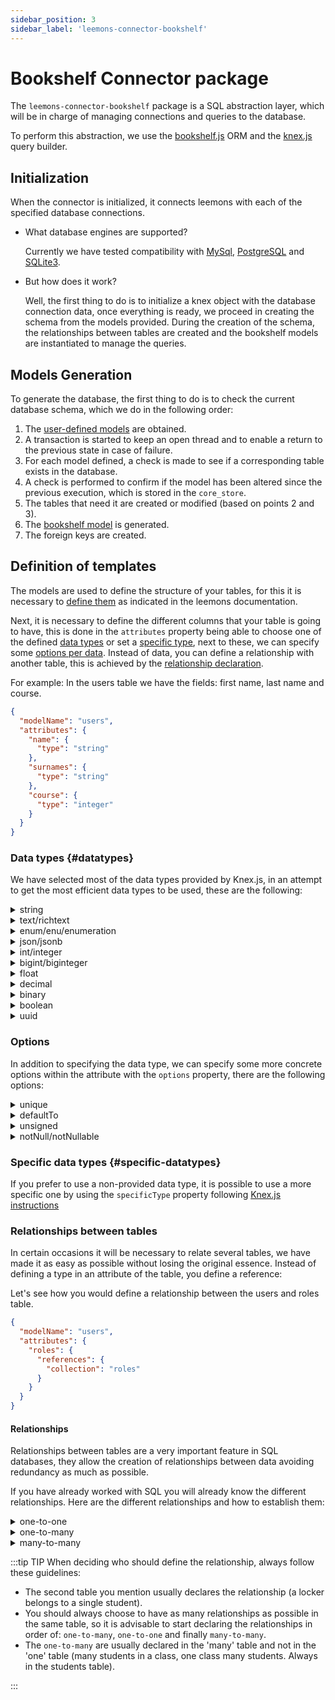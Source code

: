 ```yaml
---
sidebar_position: 3
sidebar_label: 'leemons-connector-bookshelf'
---
```


# Bookshelf Connector package

The `leemons-connector-bookshelf` package is a SQL abstraction layer, which will be in charge of managing connections and queries to the database.

To perform this abstraction, we use the [bookshelf.js](https://bookshelfjs.org) ORM and the [knex.js](https://knexjs.org) query builder.

## Initialization

When the connector is initialized, it connects leemons with each of the specified database connections.

- What database engines are supported?

  Currently we have tested compatibility with [MySql](https://www.mysql.com/), [PostgreSQL](https://www.postgresql.org/) and [SQLite3](https://sqlite.org/).

- But how does it work?

  Well, the first thing to do is to initialize a knex object with the database connection data, once everything is ready, we proceed in creating the schema from the models provided. During the creation of the schema, the relationships between tables are created and the bookshelf models are instantiated to manage the queries.

## Models Generation

To generate the database, the first thing to do is to check the current database schema, which we do in the following order:

1. The [user-defined models](leemons/#models) are obtained.
2. A transaction is started to keep an open thread and to enable a return to the previous state in case of failure.
3. For each model defined, a check is made to see if a corresponding table exists in the database.
4. A check is performed to confirm if the model has been altered since the previous execution, which is stored in the `core_store`.
5. The tables that need it are created or modified (based on points 2 and 3).
6. The [bookshelf model](https://bookshelfjs.org/api.html#Bookshelf-instance-model) is generated.
7. The foreign keys are created.

## Definition of templates

The models are used to define the structure of your tables, for this it is necessary to [define them](leemons/#models) as indicated in the leemons documentation.

Next, it is necessary to define the different columns that your table is going to have, this is done in the `attributes` property being able to choose one of the defined [data types](#datatypes) or set a [specific type](#specific-datatypes), next to these, we can specify some [options per data](#options). Instead of data, you can define a relationship with another table, this is achieved by the [relationship declaration](#relationship-relationship-between-tables).

For example: In the users table we have the fields: first name, last name and course.

```json
{
  "modelName": "users",
  "attributes": {
    "name": {
      "type": "string"
    },
    "surnames": {
      "type": "string"
    },
    "course": {
      "type": "integer"
    }
  }
}
```

### Data types {#datatypes}

We have selected most of the data types provided by Knex.js, in an attempt to get the most efficient data types to be used, these are the following:

<details>
<summary>string</summary>

[string](https://knexjs.org/guide/schema-builder.html#string)

Specifies the use of strings of the specified length (default 255 characters).

```json
{
  "attributes": {
    "name": {
      "type": "string",
      "length": 255
    }
  }
}
```

</details>
<details>
<summary>text/richtext</summary>

[text/richtext](https://knexjs.org/guide/schema-builder.html#text)

Specifies the use of strings with a variable determined by SQL, this type is more efficient for long texts (default 65535 characters).

```json
{
  "attributes": {
    "name": {
      "type": "text",
      "textType": "text" // possible values: "mediumtext" y "longtext"
    }
  }
}
```

</details>
<details>
<summary>enum/enu/enumeration</summary>

[enum/enu/enumeration](https://knexjs.org/guide/schema-builder.html#enum-enu)

Defines the possible values that a field can accept:

```json
{
  "attributes": {
    // role can be only student, teacher or admin.
    "role": {
      "type": "enum",
      "enum": ["student", "teacher", "admin"]
    }
  }
}
```

</details>
<details>
<summary>json/jsonb</summary>

[json/jsonb](https://knexjs.org/guide/schema-builder.html#json)

It allows to use the database engine's own JSON data type, thus obtaining some extra functionalities from the engine.

```json
{
  "attributes": {
    // `metadata` can be a json that allows more efficient
    // queries to certain properties of the metadata.
    "metadata": {
      "type": "json"
    }
  }
}
```

</details>
<details>
<summary>int/integer</summary>

[int/integer](https://knexjs.org/guide/schema-builder.html#integer)

Specifies that the data is a number.

```json
{
  "attributes": {
    "course": {
      "type": "int"
    }
  }
}
```

</details>
<details>
<summary>bigint/biginteger</summary>

[bigint/biginteger](https://knexjs.org/guide/schema-builder.html#biginteger)

You can also use larger numbers (they have a much higher limit).

```json
{
  "attributes": {
    // A number that is so large that in JavaScript
    // must be treated as a string.
    "bigInt": {
      "type": "bigInt"
    }
  }
}
```

</details>
<details>
<summary>float</summary>

[float](https://knexjs.org/guide/schema-builder.html#float)

Allows the declaration of a float with a precision and a scale.

```json
{
  "attributes": {
    "evaluation": {
      "type": "float",
      "precision": 8,
      "scale": 2
    }
  }
}
```

</details>
<details>
<summary>decimal</summary>

[decimal](https://knexjs.org/guide/schema-builder.html#decimal)

Allows the declaration of a decimal number with a precision and a scale.

```json
{
  "attributes": {
    "evaluation": {
      "type": "decimal",
      "precision": 8,
      "scale": 2
    }
  }
}
```

</details>
<details>
<summary>binary</summary>

[binary](https://knexjs.org/guide/schema-builder.html#binary)

Sets a binary field with a specified length.

```json
{
  "attributes": {
    "file": {
      "type": "binary",
      "length": 255
    }
  }
}
```

</details>
<details>
<summary>boolean</summary>

[boolean](https://knexjs.org/guide/schema-builder.html#boolean)

Sets a boolean field (true or false)

```json
{
  "attributes": {
    "attendance": {
      "type": "boolean"
    }
  }
}
```

</details>
<details>
<summary>uuid</summary>

[uuid](https://knexjs.org/guide/schema-builder.html#uuid)

Allows to declare a UUID (Universally Unique Identifier).

```json
{
  "attributes": {
    "user_id": {
      "type": "uuid"
    }
  }
}
```

</details>

### Options

In addition to specifying the data type, we can specify some more concrete options within the attribute with the `options` property, there are the following options:

<details>
  <summary>unique</summary>

[unique](https://knexjs.org/guide/schema-builder.html#unique)

Indicates whether the column should have a unique value throughout the table.

```json
{
  "attributes": {
    "title": {
      "type": "string",
      "options": {
        "unique": true
      }
    }
  }
}
```

</details>
<details>
<summary>defaultTo</summary>

[defaultTo](https://knexjs.org/guide/schema-builder.html#defaultto)

Indicates the default value in the case that no value is specified in the insertion.

```json
{
  "attributes": {
    // If no role is specified, it is filled as 'student'.
    "role": {
      "type": "string",
      "options": {
        "defaultTo": "student"
      }
    }
  }
}
```

</details>
<details>
<summary>unsigned</summary>

[unsigned](https://knexjs.org/guide/schema-builder.html#unsigned)

Indicates whether the field value should be signed or unsigned (applicable for numeric values).

```json
{
  "attributes": {
    // In this case positive numerical values are accepted (>= 0).
    "id": {
      "type": "int",
      "options": {
        "unsigned": true
      }
    }
  }
}
```

</details>
<details>
<summary>notNull/notNullable</summary>

[notNull/notNullable](https://knexjs.org/guide/schema-builder.html#notnullable)

Specifies whether the field can (true) or cannot be null (false) (default is can (false)).

```json
{
  "attributes": {
    // Email is required (cannot be null)
    "email": {
      "type": "string",
      "options": {
        "notNull": true
      }
    },
    // While the phone is optional (can be null)
    "phone": {
      "type": "int",
      "options": {
        "notNull": false
      }
    }
  }
}
```

</details>

### Specific data types {#specific-datatypes}

If you prefer to use a non-provided data type, it is possible to use a more specific one by using the `specificType` property following [Knex.js instructions](https://knexjs.org/guide/schema-builder.html#specifictype)

### Relationships between tables

In certain occasions it will be necessary to relate several tables, we have made it as easy as possible without losing the original essence. Instead of defining a type in an attribute of the table, you define a reference:

Let's see how you would define a relationship between the users and roles table.

```json
{
  "modelName": "users",
  "attributes": {
    "roles": {
      "references": {
        "collection": "roles"
      }
    }
  }
}
```

#### Relationships

Relationships between tables are a very important feature in SQL databases, they allow the creation of relationships between data avoiding redundancy as much as possible.

If you have already worked with SQL you will already know the different relationships. Here are the different relationships and how to establish them:

<details>
  <summary>one-to-one</summary>

In this type of relationship, **one data** in a table A is directly related to **one data** in another table B, moreover, there can only be one relationship for each data in table A and only one for each data in table B. In this type of relation it is said that a data belongs to another one.

For example: a student has a locker and a locker belongs to only one student. As the locker belongs to the student, it will be this table that creates the relationship, in the locker table the relationship is not specified.

```json
{
  "modelName": "students",
  "attributes": {
    "locker": {
      // It could be read as: a locker belongs to a single student.
      "references": {
        "collection": "lockers",
        "relation": "one to one"
      }
    }
  }
}
```

**What is going on inside?**

On the inside, a field is being created in the students table called "locker" (as specified), this is a foreign key of the "lockers" table, in addition, a unique key is created to preserve uniqueness.

</details>
<details>
<summary>one-to-many</summary>

The one-to-many relationship directly relates **one data** in a table A with **several** in a table B, there can be as many relationships for each data in A as there are data in B, but each data in B can only relate to one in A.

For example: a student belongs to a single class, but a class belongs to several students. In this case, it would be the class that has the one-to-many relationship, but trying to keep all the relationships in the same table, it would be the student table that creates the relationship.

```json
{
  "modelName": "students",
  "attributes": {
    "classroom": {
      // It could be read as: a classroom has several students
      "references": {
        "collection": "classrooms",
        "relation": "one to many"
      }
    }
  }
}
```

**What is going on inside?**

On the back end a field is being created in the students table called "class" (as specified), this is a foreign key of the "classes" table.

</details>
<details>
<summary>many-to-many</summary>

Finally, you may have situations where **several data** in table A are related to **several data** in table B. In this case, a third table is needed to store the relationships.

For example: A user can be enrolled in several subjects, and in turn, a subject can be given by several users, in this case it is irrelevant who declares the relationship, but as always, we recommend creating as many relationships as possible in the same model.

```json
{
  "modelName": "students",
  "attributes": {
    "subject": {
      // It could be read as: several students attend several subjects
      "references": {
        "collection": "subjects",
        "relation": "many to many"
      }
    }
  }
}
```

**What is going on inside?**

Inside a table is created that contains a foreign key to the other two tables, thus being a join table, this table stores the relationships between the other two tables.

</details>

:::tip TIP
When deciding who should define the relationship, always follow these guidelines:

- The second table you mention usually declares the relationship (a locker belongs to a single student).
- You should always choose to have as many relationships as possible in the same table, so it is advisable to start declaring the relationships in order of: `one-to-many`, `one-to-one` and finally `many-to-many`.
- The `one-to-many` are usually declared in the 'many' table and not in the 'one' table (many students in a class, one class many students. Always in the students table).

:::
